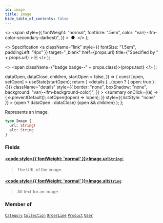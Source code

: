 ```yaml
---
id: image
title: Image
hide_table_of_contents: false
---
```


  <>
    <span
      style={{
        fontWeight: "normal",
        fontSize: ".5em",
        color: "var(--ifm-color-secondary-darkest)",
      }}
    >
      &nbsp;●&nbsp;
    </span>
  </>
);

  <>
    Specification
    <a
      className="link"
      style={{ fontSize: "1.5em", paddingLeft: "4px" }}
      target="\_blank"
      href={props.url}
      title={"Specified by " + props.url}
    >
      ⎘
    </a>
  </>
);

  <>
    <span className={"badge badge--" + props.class}>{props.text}</span>
  </>
);


  dataOpen,
  dataClose,
  children,
  startOpen = false,
}) => {
  const [open, setOpen] = useState(startOpen);
  return (
    <details
      {...(open ? { open: true } : {})}
      className="details"
      style={{
        border: "none",
        boxShadow: "none",
        background: "var(--ifm-background-color)",
      }}
    >
      <summary
        onClick={(e) => {
          e.preventDefault();
          setOpen((open) => !open);
        }}
        style={{ listStyle: "none" }}
      >
        {open ? dataOpen : dataClose}
      </summary>
      {open && children}
    </details>
  );
};

Represents an image.

```graphql
type Image {
  url: String!
  alt: String
}
```

### Fields

#### [<code style={{ fontWeight: 'normal' }}>Image.<b>url</b></code>](#)<Bullet />[`String!`](../../../api-storefront/miscellaneous/scalars/string) <Badge class="secondary" text="non-null"/> <Badge class="secondary" text="scalar"/>

> The URL of the image.

#### [<code style={{ fontWeight: 'normal' }}>Image.<b>alt</b></code>](#)<Bullet />[`String`](../../../api-storefront/miscellaneous/scalars/string) <Badge class="secondary" text="scalar"/>

> Alt text for an image.

### Member of

[`Category`](../../../api-storefront/products/objects/category) <Badge class="secondary" text="object"/><Bullet />[`Collection`](../../../api-storefront/products/objects/collection) <Badge class="secondary" text="object"/><Bullet />[`OrderLine`](../../../api-storefront/orders/objects/order-line) <Badge class="secondary" text="object"/><Bullet />[`Product`](../../../api-storefront/products/objects/product) <Badge class="secondary" text="object"/><Bullet />[`User`](../../../api-storefront/users/objects/user) <Badge class="secondary" text="object"/>
